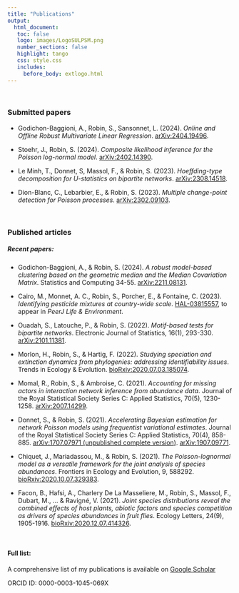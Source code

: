 ```yaml
---
title: "Publications"
output: 
  html_document:
   toc: false
   logo: images/LogoSULPSM.png
   number_sections: false
   highlight: tango
   css: style.css
   includes:
     before_body: extlogo.html
---
```


<br>

### Submitted papers

- Godichon-Baggioni, A., Robin, S., Sansonnet, L. (2024). *Online and Offline Robust Multivariate Linear Regression*. [arXiv:2404.19496](https://arxiv.org/abs/2404.19496).

- Stoehr, J., Robin, S. (2024). *Composite likelihood inference for the Poisson log-normal
model*. [arXiv:2402.14390](https://arxiv.org/abs/2402.14390). 

- Le Minh, T., Donnet, S, Massol, F., & Robin, S. (2023). *Hoeffding-type decomposition for  $U$-statistics on bipartite networks*. [arXiv:2308.14518](https://arxiv.org/abs/2308.14518). 

- Dion-Blanc, C., Lebarbier, E., & Robin, S. (2023). *Multiple change-point detection for Poisson processes*. [arXiv:2302.09103](https://arxiv.org/abs/2302.09103). 

<br>

### Published articles

##### Recent papers: 

- Godichon-Baggioni, A., & Robin, S. (2024). *A robust model-based clustering based on the geometric median and the Median Covariation Matrix*. Statistics and Computing 34-55. [arXiv:2211.08131](https://arxiv.org/abs/2211.08131).

- Cairo, M., Monnet, A. C., Robin, S., Porcher, E., & Fontaine, C. (2023). *Identifying pesticide mixtures at country-wide scale*. [HAL-03815557](https://hal.science/hal-03815557v3), to appear in *PeerJ Life & Environment*. 

- Ouadah, S., Latouche, P., & Robin, S. (2022). *Motif-based tests for bipartite networks*. Electronic Journal of Statistics, 16(1), 293-330. 
[arXiv:2101.11381](https://arxiv.org/abs/2101.11381).

- Morlon, H., Robin, S., & Hartig, F. (2022). *Studying speciation and extinction dynamics from phylogenies: addressing identifiability issues*. Trends in Ecology & Evolution. [bioRxiv:2020.07.03.185074](https://www.biorxiv.org/content/10.1101/2020.07.03.185074v1).

- Momal, R., Robin, S., & Ambroise, C. (2021). *Accounting for missing actors in interaction network inference from abundance data*. Journal of the Royal Statistical Society Series C: Applied Statistics, 70(5), 1230-1258.
[arXiv:2007.14299](https://arxiv.org/abs/2007.14299).

- Donnet, S., & Robin, S. (2021). *Accelerating Bayesian estimation for network Poisson models using frequentist variational estimates*. Journal of the Royal Statistical Society Series C: Applied Statistics, 70(4), 858-885. 
[arXiv:1707.07971 (unpublished complete version)](https://arxiv.org/abs/1707.07971).
[arXiv:1907.09771](https://arxiv.org/abs/1907.09771).

- Chiquet, J., Mariadassou, M., & Robin, S. (2021). *The Poisson-lognormal model as a versatile framework for the joint analysis of species abundances*. Frontiers in Ecology and Evolution, 9, 588292. 
[bioRxiv:2020.10.07.329383](https://www.biorxiv.org/content/10.1101/2020.10.07.329383v1).

- Facon, B., Hafsi, A., Charlery De La Masseliere, M., Robin, S., Massol, F., Dubart, M., ... & Ravigné, V. (2021). *Joint species distributions reveal the combined effects of host plants, abiotic factors and species competition as drivers of species abundances in fruit flies*. Ecology Letters, 24(9), 1905-1916.
[bioRxiv:2020.12.07.414326](https://www.biorxiv.org/content/10.1101/2020.12.07.414326v4).

</br>

#### Full list:

A comprehensive list of my publications is available on  [Google Scholar](https://scholar.google.fr/citations?user=7fBfsj0AAAAJ&hl=fr&authuser=1)

ORCID ID: 0000-0003-1045-069X


